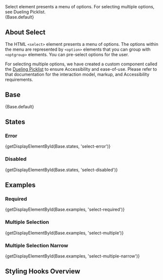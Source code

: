 
<div className="doc lead">
  Select element presents a menu of options. For selecting multiple options, see Dueling Picklist.
</div>

<CodeView exampleOnly>
  {Base.default}
</CodeView>

## About Select
The HTML `<select>` element presents a menu of options. The options within the menu are represented by `<option>` elements that you can group with `<optgroup>` elements. You can pre-select options for the user.

For selecting multiple options, we have created a custom component called the [Dueling Picklist](/components/dueling-picklist) to ensure Accessibility and ease-of-use. Please refer to that documentation for the interaction model, markup, and Accessibility requirements.

## Base

<CodeView>
  {Base.default}
</CodeView>

## States

### Error

<CodeView>
  {getDisplayElementById(Base.states, 'select-error')}
</CodeView>

### Disabled

<CodeView>
  {getDisplayElementById(Base.states, 'select-disabled')}
</CodeView>

## Examples

### Required

<CodeView>
  {getDisplayElementById(Base.examples, 'select-required')}
</CodeView>

### Multiple Selection

<CodeView>
  {getDisplayElementById(Base.examples, 'select-multiple')}
</CodeView>

### Multiple Selection Narrow

<CodeView>
  {getDisplayElementById(Base.examples, 'select-multiple-narrow')}
</CodeView>

## Styling Hooks Overview

<StylingHooksTable name="select" type="component" />
